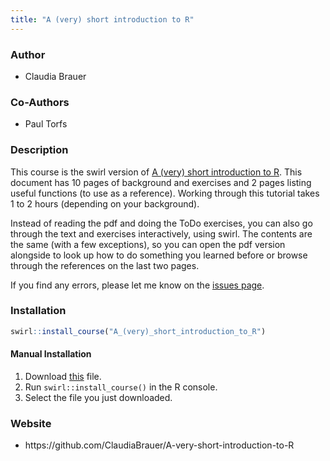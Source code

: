 ---
title: "A (very) short introduction to R"
---

### Author

- Claudia Brauer

### Co-Authors

- Paul Torfs

### Description

This course is the swirl version of [A (very) short introduction to R](https://github.com/ClaudiaBrauer/A-very-short-introduction-to-R/blob/master/documents/A%20(very)%20short%20introduction%20to%20R.pdf). This document has 10 pages of background and exercises and 2 pages listing useful functions (to use as a reference). Working through this tutorial takes 1 to 2 hours (depending on your background). 

Instead of reading the pdf and doing the ToDo exercises, you can also go through the text and exercises interactively, using swirl. The contents are the same (with a few exceptions), so you can open the pdf version alongside to look up how to do something you learned before or browse through the references on the last two pages.

If you find any errors, please let me know on the [issues page](https://github.com/ClaudiaBrauer/A-very-short-introduction-to-R/issues).

### Installation

```r
swirl::install_course("A_(very)_short_introduction_to_R")
```

#### Manual Installation

1. Download [this](https://github.com/ClaudiaBrauer/A-very-short-introduction-to-R/blob/master/documents/A_(very)_short_introduction_to_R.swc) file.
2. Run `swirl::install_course()` in the R console.
3. Select the file you just downloaded.

### Website

- https://github.com/ClaudiaBrauer/A-very-short-introduction-to-R
